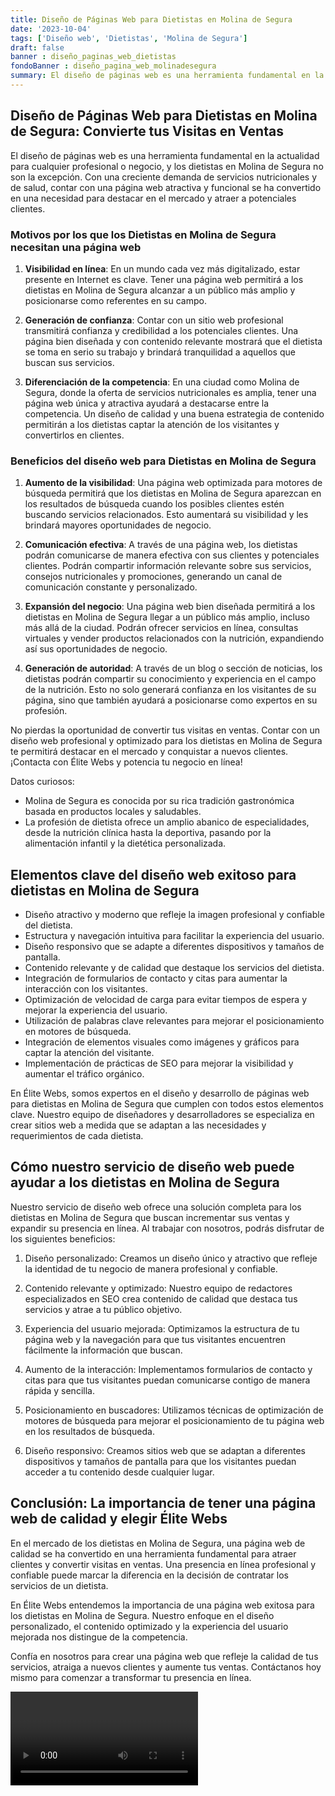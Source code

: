 ```yaml
---
title: Diseño de Páginas Web para Dietistas en Molina de Segura
date: '2023-10-04'
tags: ['Diseño web', 'Dietistas', 'Molina de Segura']
draft: false
banner : diseño_paginas_web_dietistas
fondoBanner : diseño_pagina_web_molinadesegura
summary: El diseño de páginas web es una herramienta fundamental en la actualidad para cualquier profesional o negocio, y los dietistas en Molina de Segura no son la excepción. Con una creciente demanda de servicios nutricionales y de salud, contar con una página web atractiva y funcional se ha convertido en una necesidad para destacar en el mercado y atraer a potenciales clientes.
---
```


## Diseño de Páginas Web para Dietistas en Molina de Segura: Convierte tus Visitas en Ventas

El diseño de páginas web es una herramienta fundamental en la actualidad para cualquier profesional o negocio, y los dietistas en Molina de Segura no son la excepción. Con una creciente demanda de servicios nutricionales y de salud, contar con una página web atractiva y funcional se ha convertido en una necesidad para destacar en el mercado y atraer a potenciales clientes.

### Motivos por los que los Dietistas en Molina de Segura necesitan una página web

1. **Visibilidad en línea**: En un mundo cada vez más digitalizado, estar presente en Internet es clave. Tener una página web permitirá a los dietistas en Molina de Segura alcanzar a un público más amplio y posicionarse como referentes en su campo.

2. **Generación de confianza**: Contar con un sitio web profesional transmitirá confianza y credibilidad a los potenciales clientes. Una página bien diseñada y con contenido relevante mostrará que el dietista se toma en serio su trabajo y brindará tranquilidad a aquellos que buscan sus servicios.

3. **Diferenciación de la competencia**: En una ciudad como Molina de Segura, donde la oferta de servicios nutricionales es amplia, tener una página web única y atractiva ayudará a destacarse entre la competencia. Un diseño de calidad y una buena estrategia de contenido permitirán a los dietistas captar la atención de los visitantes y convertirlos en clientes.

### Beneficios del diseño web para Dietistas en Molina de Segura

1. **Aumento de la visibilidad**: Una página web optimizada para motores de búsqueda permitirá que los dietistas en Molina de Segura aparezcan en los resultados de búsqueda cuando los posibles clientes estén buscando servicios relacionados. Esto aumentará su visibilidad y les brindará mayores oportunidades de negocio.

2. **Comunicación efectiva**: A través de una página web, los dietistas podrán comunicarse de manera efectiva con sus clientes y potenciales clientes. Podrán compartir información relevante sobre sus servicios, consejos nutricionales y promociones, generando un canal de comunicación constante y personalizado.

3. **Expansión del negocio**: Una página web bien diseñada permitirá a los dietistas en Molina de Segura llegar a un público más amplio, incluso más allá de la ciudad. Podrán ofrecer servicios en línea, consultas virtuales y vender productos relacionados con la nutrición, expandiendo así sus oportunidades de negocio.

4. **Generación de autoridad**: A través de un blog o sección de noticias, los dietistas podrán compartir su conocimiento y experiencia en el campo de la nutrición. Esto no solo generará confianza en los visitantes de su página, sino que también ayudará a posicionarse como expertos en su profesión.

No pierdas la oportunidad de convertir tus visitas en ventas. Contar con un diseño web profesional y optimizado para los dietistas en Molina de Segura te permitirá destacar en el mercado y conquistar a nuevos clientes. ¡Contacta con Élite Webs y potencia tu negocio en línea!

Datos curiosos:
- Molina de Segura es conocida por su rica tradición gastronómica basada en productos locales y saludables.
- La profesión de dietista ofrece un amplio abanico de especialidades, desde la nutrición clínica hasta la deportiva, pasando por la alimentación infantil y la dietética personalizada.

<GifSeo />

<Cta />

## Elementos clave del diseño web exitoso para dietistas en Molina de Segura

- Diseño atractivo y moderno que refleje la imagen profesional y confiable del dietista.
- Estructura y navegación intuitiva para facilitar la experiencia del usuario.
- Diseño responsivo que se adapte a diferentes dispositivos y tamaños de pantalla.
- Contenido relevante y de calidad que destaque los servicios del dietista.
- Integración de formularios de contacto y citas para aumentar la interacción con los visitantes.
- Optimización de velocidad de carga para evitar tiempos de espera y mejorar la experiencia del usuario.
- Utilización de palabras clave relevantes para mejorar el posicionamiento en motores de búsqueda.
- Integración de elementos visuales como imágenes y gráficos para captar la atención del visitante.
- Implementación de prácticas de SEO para mejorar la visibilidad y aumentar el tráfico orgánico.

En Élite Webs, somos expertos en el diseño y desarrollo de páginas web para dietistas en Molina de Segura que cumplen con todos estos elementos clave. Nuestro equipo de diseñadores y desarrolladores se especializa en crear sitios web a medida que se adaptan a las necesidades y requerimientos de cada dietista.

## Cómo nuestro servicio de diseño web puede ayudar a los dietistas en Molina de Segura

Nuestro servicio de diseño web ofrece una solución completa para los dietistas en Molina de Segura que buscan incrementar sus ventas y expandir su presencia en línea. Al trabajar con nosotros, podrás disfrutar de los siguientes beneficios:

1. Diseño personalizado: Creamos un diseño único y atractivo que refleje la identidad de tu negocio de manera profesional y confiable.

2. Contenido relevante y optimizado: Nuestro equipo de redactores especializados en SEO crea contenido de calidad que destaca tus servicios y atrae a tu público objetivo.

3. Experiencia del usuario mejorada: Optimizamos la estructura de tu página web y la navegación para que tus visitantes encuentren fácilmente la información que buscan.

4. Aumento de la interacción: Implementamos formularios de contacto y citas para que tus visitantes puedan comunicarse contigo de manera rápida y sencilla.

5. Posicionamiento en buscadores: Utilizamos técnicas de optimización de motores de búsqueda para mejorar el posicionamiento de tu página web en los resultados de búsqueda.

6. Diseño responsivo: Creamos sitios web que se adaptan a diferentes dispositivos y tamaños de pantalla para que los visitantes puedan acceder a tu contenido desde cualquier lugar.

## Conclusión: La importancia de tener una página web de calidad y elegir Élite Webs

En el mercado de los dietistas en Molina de Segura, una página web de calidad se ha convertido en una herramienta fundamental para atraer clientes y convertir visitas en ventas. Una presencia en línea profesional y confiable puede marcar la diferencia en la decisión de contratar los servicios de un dietista.

En Élite Webs entendemos la importancia de una página web exitosa para los dietistas en Molina de Segura. Nuestro enfoque en el diseño personalizado, el contenido optimizado y la experiencia del usuario mejorada nos distingue de la competencia.

Confía en nosotros para crear una página web que refleje la calidad de tus servicios, atraiga a nuevos clientes y aumente tus ventas. Contáctanos hoy mismo para comenzar a transformar tu presencia en línea.

<Video />

<CtaBot job='Dietistas' city='Molina de Segura'/>

<Gmaps query='Molina de Segura+españa+maps' />